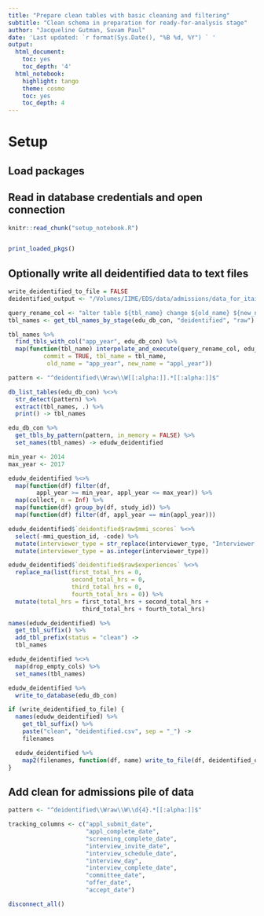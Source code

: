 ```yaml
---
title: "Prepare clean tables with basic cleaning and filtering"
subtitle: "Clean schema in preparation for ready-for-analysis stage"
author: "Jacqueline Gutman, Suvam Paul"
date: 'Last updated: `r format(Sys.Date(), "%B %d, %Y") ` '
output:
  html_document:
    toc: yes
    toc_depth: '4'
  html_notebook:
    highlight: tango
    theme: cosmo
    toc: yes
    toc_depth: 4
---
```


# Setup
## Load packages
## Read in database credentials and open connection

```r
knitr::read_chunk("setup_notebook.R")
```

```r
```

```r
print_loaded_pkgs()
```

## Optionally write all deidentified data to text files

```r
write_deidentified_to_file = FALSE
deidentified_output <- "/Volumes/IIME/EDS/data/admissions/data_for_itai/"
```

```r
query_rename_col <- "alter table ${tbl_name} change ${old_name} ${new_name} DOUBLE;"
tbl_names <- get_tbl_names_by_stage(edu_db_con, "deidentified", "raw")

tbl_names %>%
  find_tbls_with_col("app_year", edu_db_con) %>%
  map(function(tbl_name) interpolate_and_execute(query_rename_col, edu_db_con,
          commit = TRUE, tbl_name = tbl_name,                               
           old_name = "app_year", new_name = "appl_year"))
```

```r
pattern <- "^deidentified\\Wraw\\W[[:alpha:]].*[[:alpha:]]$"

db_list_tables(edu_db_con) %<>%
  str_detect(pattern) %>%
  extract(tbl_names, .) %>%
  print() -> tbl_names

edu_db_con %>%
  get_tbls_by_pattern(pattern, in_memory = FALSE) %>%
  set_names(tbl_names) -> edudw_deidentified
```

```r
min_year <- 2014
max_year <- 2017

edudw_deidentified %<>%
  map(function(df) filter(df,
        appl_year >= min_year, appl_year <= max_year)) %>%
  map(collect, n = Inf) %>%
  map(function(df) group_by(df, study_id)) %>%
  map(function(df) filter(df, appl_year == min(appl_year)))
```

```r
edudw_deidentified$`deidentified$raw$mmi_scores` %<>%
  select(-mmi_question_id, -code) %>%
  mutate(interviewer_type = str_replace(interviewer_type, "Interviewer ", "")) %>%
  mutate(interviewer_type = as.integer(interviewer_type))
```

```r
edudw_deidentified$`deidentified$raw$experiences` %<>%
  replace_na(list(first_total_hrs = 0,
                  second_total_hrs = 0,
                  third_total_hrs = 0,
                  fourth_total_hrs = 0)) %>%
  mutate(total_hrs = first_total_hrs + second_total_hrs +
                     third_total_hrs + fourth_total_hrs)
```

```r
names(edudw_deidentified) %>%
  get_tbl_suffix() %>%
  add_tbl_prefix(status = "clean") ->
  tbl_names

edudw_deidentified %<>%
  map(drop_empty_cols) %>%
  set_names(tbl_names)
```

```r
edudw_deidentified %>%
  write_to_database(edu_db_con)
```

```r
if (write_deidentified_to_file) {
  names(edudw_deidentified) %>%
    get_tbl_suffix() %>%
    paste("clean", "deidentified.csv", sep = "_") ->
    filenames

  edudw_deidentified %>%
    map2(filenames, function(df, name) write_to_file(df, deidentified_output, name))
}
```

## Add clean for admissions pile of data

```r
pattern <- "^deidentified\\Wraw\\W\\d{4}.*[[:alpha:]]$"

```

```r
tracking_columns <- c("appl_submit_date",
                      "appl_complete_date",
                      "screening_complete_date",
                      "interview_invite_date",
                      "interview_schedule_date",
                      "interview_day",
                      "interview_complete_date",
                      "committee_date",
                      "offer_date",
                      "accept_date")
```


```r
disconnect_all()
```

